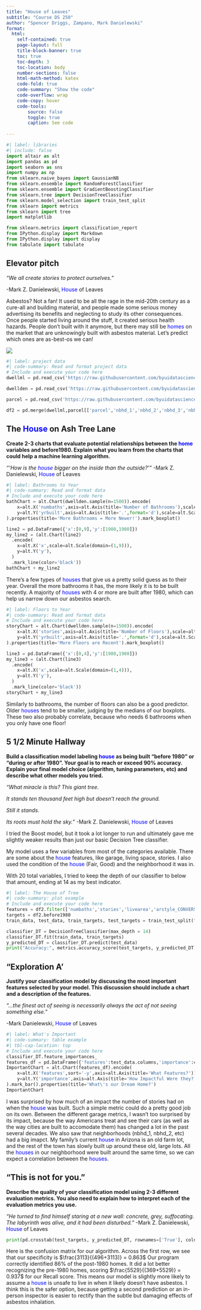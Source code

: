 ```yaml
---
title: "House of Leaves"
subtitle: "Course DS 250"
author: "Spencer Driggs, Zampano, Mark Danielewski"
format:
  html:
    self-contained: true
    page-layout: full
    title-block-banner: true
    toc: true
    toc-depth: 3
    toc-location: body
    number-sections: false
    html-math-method: katex
    code-fold: true
    code-summary: "Show the code"
    code-overflow: wrap
    code-copy: hover
    code-tools:
        source: false
        toggle: true
        caption: See code
    
---
```


```python
#| label: libraries
#| include: false
import altair as alt
import pandas as pd
import seaborn as sns
import numpy as np
from sklearn.naive_bayes import GaussianNB
from sklearn.ensemble import RandomForestClassifier
from sklearn.ensemble import GradientBoostingClassifier
from sklearn.tree import DecisionTreeClassifier
from sklearn.model_selection import train_test_split 
from sklearn import metrics
from sklearn import tree
import matplotlib

from sklearn.metrics import classification_report
from IPython.display import Markdown
from IPython.display import display
from tabulate import tabulate
```


## Elevator pitch

*“We all create stories to protect ourselves.”*

-Mark Z. Danielewski, <span style="color:blue;">House</span> of Leaves

Asbestos? Not a fan! It used to be all the rage in the mid-20th century as a cure-all and building material, and people made some serious money advertising its benefits and neglecting to study its other consequences. Once people started living around the stuff, it created serious health hazards. People don't built with it anymore, but there may still be <span style="color:blue;">homes</span> on the market that are unknowingly built with asbestos material. Let's predict which ones are as-best-os we can!

![](https://www.asbestos.com/wp-content/uploads/xjohns-manville-pamphlet.jpg.pagespeed.ic.L4y7ZxvFch.jpg)

```python
#| label: project data
#| code-summary: Read and format project data
# Include and execute your code here
dwellml = pd.read_csv('https://raw.githubusercontent.com/byuidatascience/data4dwellings/master/data-raw/dwellings_ml/dwellings_ml.csv')

dwellden = pd.read_csv('https://raw.githubusercontent.com/byuidatascience/data4dwellings/master/data-raw/dwellings_denver/dwellings_denver.csv')

parcel = pd.read_csv('https://raw.githubusercontent.com/byuidatascience/data4dwellings/master/data-raw/dwellings_neighborhoods_ml/dwellings_neighborhoods_ml.csv')

df2 = pd.merge(dwellml,parcel[['parcel','nbhd_1','nbhd_2','nbhd_3','nbhd_4','nbhd_5']],how='left',on='parcel')
```

## The <span style="color:blue;">House</span> on Ash Tree Lane

__Create 2-3 charts that evaluate potential relationships between the <span style="color:blue;">home</span> variables and before1980. Explain what you learn from the charts that could help a machine learning algorithm.__

*"'How is the <span style="color:blue;">house</span> bigger on the inside than the outside?'"*
-Mark Z. Danielewski, <span style="color:blue;">House</span> of Leaves 

```python
#| label: Bathrooms to Year
#| code-summary: Read and format data
# Include and execute your code here
bathChart = alt.Chart(dwellden.sample(n=1500)).encode(
    x=alt.X('numbaths',axis=alt.Axis(title='Number of Bathrooms'),scale=alt.Scale(domain=(1,9))),
    y=alt.Y('yrbuilt',axis=alt.Axis(title='.',format='d'),scale=alt.Scale(domain=(1860,2020)))    
).properties(title='More Bathrooms = More Newer!').mark_boxplot()

line2 = pd.DataFrame({'x':[0,9],'y':[1980,1980]})
my_line2 = (alt.Chart(line2)
  .encode(
    x=alt.X('x',scale=alt.Scale(domain=(1,9))),
    y=alt.Y('y'),
  )
  .mark_line(color='black'))
bathChart + my_line2


```

There's a few types of <span style="color:blue;">houses</span> that give us a pretty solid guess as to their year. Overall the more bathrooms it has, the more likely it is to be built recently. A majority of <span style="color:blue;">houses</span> with 4 or more are built after 1980, which can help us narrow down our asbestos search.

```python
#| label: Floors to Year
#| code-summary: Read and format data
# Include and execute your code here
storyChart = alt.Chart(dwellden.sample(n=1500)).encode(
    x=alt.X('stories',axis=alt.Axis(title='Number of Floors'),scale=alt.Scale(domain=(1,4))),
    y=alt.Y('yrbuilt',axis=alt.Axis(title='.',format='d'),scale=alt.Scale(domain=(1860,2020)))    
).properties(title='More Floors are Recent').mark_boxplot()

line3 = pd.DataFrame({'x':[0,4],'y':[1980,1980]})
my_line3 = (alt.Chart(line3)
  .encode(
    x=alt.X('x',scale=alt.Scale(domain=(1,4))),
    y=alt.Y('y'),
  )
  .mark_line(color='black'))
storyChart + my_line3
```

Similarly to bathrooms, the number of floors can also be a good predictor. Older <span style="color:blue;">houses</span> tend to be smaller, judging by the medians of our boxplots. These two also probably correlate, because who needs 6 bathrooms when you only have one floor!


## 5 1/2 Minute Hallway

__Build a classification model labeling <span style="color:blue;">house</span> as being built “before 1980” or “during or after 1980”. Your goal is to reach or exceed 90% accuracy. Explain your final model choice (algorithm, tuning parameters, etc) and describe what other models you tried.__

*“What miracle is this? This giant tree.*

*It stands ten thousand feet high but doesn't reach the ground.*

*Still it stands.*

*Its roots must hold the sky.”*
-Mark Z. Danielewski, <span style="color:blue;">House</span> of Leaves 

I tried the Boost model, but it took a lot longer to run and ultimately gave me slightly weaker results than just our basic Decision Tree classifier.

My model uses a few variables from most of the categories available. There are some about the <span style="color:blue;">house</span> features, like garage, living space, stories. I also used the condition of the <span style="color:blue;">house</span> (Fair, Good) and the neighborhood it was in.

With 20 total variables, I tried to keep the depth of our classifier to below that amount, ending at 14 as my best indicator.


```python
#| label: The House of Tree
#| code-summary: plot example
# Include and execute your code here
features = df2.filter(['numbaths','stories','livearea','arstyle_CONVERSIONS','sprice','totunits','nocars','numbdrm','conditionGood','conditionFair','condition_AVG','gartype_Att','gartype_Det','gartype_None','quality_C','deduct','netprice','tasp','nbhd_1','nbhd_2','nbhd_3','nbhd_4','nbhd_5'])
targets = df2.before1980
train_data, test_data, train_targets, test_targets = train_test_split(features, targets, test_size=.34, random_state = 80)

classifier_DT = DecisionTreeClassifier(max_depth = 14)
classifier_DT.fit(train_data, train_targets)
y_predicted_DT = classifier_DT.predict(test_data)
print("Accuracy:", metrics.accuracy_score(test_targets, y_predicted_DT))
```


## "Exploration A'

__Justify your classification model by discussing the most important features selected by your model. This discussion should include a chart and a description of the features.__

*“...the finest act of seeing is necessarily always the act of not seeing something else.”*
 
-Mark Danielewski, <span style="color:blue;">House</span> of Leaves 
```python
#| label: What's Important
#| code-summary: table example
#| tbl-cap-location: top
# Include and execute your code here
classifier_DT.feature_importances_
features_df = pd.DataFrame({'features':test_data.columns,'importance':classifier_DT.feature_importances_})
ImportantChart = alt.Chart(features_df).encode(
    x=alt.X('features',sort='-y',axis=alt.Axis(title='What Features?')),
    y=alt.Y('importance',axis=alt.Axis(title='How Impactful Were they?',format='%')),
).mark_bar().properties(title='What\'s our Dream Home?')
ImportantChart
```

I was surprised by how much of an impact the number of stories had on when the <span style="color:blue;">house</span> was built. Such a simple metric could do a pretty good job on its own. Between the different garage metrics, I wasn't too surprised by its impact, because the way Americans treat and see their cars (as well as the way cities are built to accomodate them) has changed a lot in the past several decades. 
We also saw that neighborhoods (nbhd_1, nbhd_2, etc) had a big imapct. My family's current <span style="color:blue;">house</span> in Arizona is an old farm lot, and the rest of the town has slowly built up around these old, large lots. All the <span style="color:blue;">houses</span> in our neighborhood were built around the same time, so we can expect a correlation between the <span style="color:blue;">houses</span>.

## "This is not for you."
__Describe the quality of your classification model using 2-3 different evaluation metrics. You also need to explain how to interpret each of the evaluation metrics you use.__

*"He turned to find himself staring at a new wall: concrete, grey, suffocating. The labyrinth was alive, and it had been disturbed."*
-Mark Z. Danielewski, <span style="color:blue;">House</span> of Leaves 
```python
print(pd.crosstab(test_targets, y_predicted_DT, rownames=['True'], colnames=['Predicted'], margins=True))
```

Here is the confusion matrix for our algorithm. Across the first row, we see that our specificity is $\frac{3113}{(496+3113)} = 0.863$ Our program correctly identified 86% of the post-1980 homes. It did a lot better recognizing the pre-1980 homes, scoring $\frac{5529}{(369+5529)} = 0.937$ for our Recall score. This means our model is slightly more likely to assume a  <span style="color:blue;">house</span> is unsafe to live in when it likely doesn't have asbestos. I think this is the safer option, because getting a second prediction or an in-person inspector is easier to rectify than the subtle but damaging effects of asbestos inhalation. 
